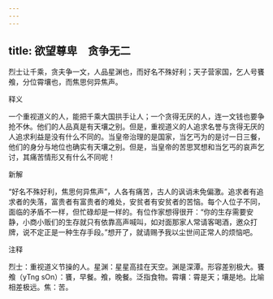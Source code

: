 ```yaml
---
---
---
```

title: 欲望尊卑　贪争无二
---



烈士让千乘，贪夫争一文，人品星渊也，而好名不殊好利；天子营家国，乞人号饔飧，分位霄壤也，而焦思何异焦声。

释义

一个重视道义的人，能把千乘大国拱手让人；一个贪得无厌的人，连一文钱也要争抢不休。他们的人品真是有天壤之别。但是，重视道义的人追求名誉与贪得无厌的人追求利益是没有什么不同的。当皇帝治理的是国家，当乞丐为的是讨一日三餐，他们的身分与地位也确实有天壤之别。但是，当皇帝的苦思冥想和当乞丐的哀声乞讨，其痛苦情形又有什么不同呢！

新解

“好名不殊好利，焦思何异焦声”，人各有痛苦，古人的讽诮未免偏激。追求者有追求者的失落，富贵者有富贵者的难处，安贫者有安贫者的苦恼。每个人位子不同，面临的矛盾不一样，但忙碌却是一样的。有位作家想得很开：“你的生存需要安静，小商小贩们的生存就只有依靠高声喊叫，如对面那家人常请客喝酒，邀众打牌，说不定正是一种生存手段。”想开了，就请赐予我以尘世间正常人的烦恼吧。

注释

烈士：重视道义节操的人。星渊：星星高挂在天空。渊是深潭。形容差别极大。饔飧（yTng sOn）：饔，早餐。飧，晚餐。泛指食物。霄壤：霄是天；壤是地。比喻相差极远。焦：苦。